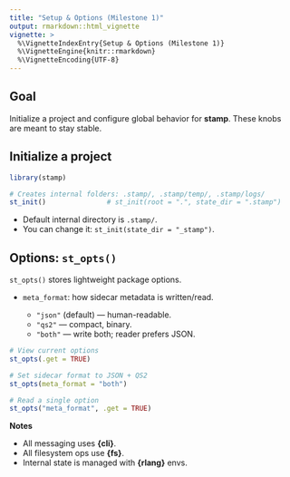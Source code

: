 ```yaml
---
title: "Setup & Options (Milestone 1)"
output: rmarkdown::html_vignette
vignette: >
  %\VignetteIndexEntry{Setup & Options (Milestone 1)}
  %\VignetteEngine{knitr::rmarkdown}
  %\VignetteEncoding{UTF-8}
---
```


## Goal
Initialize a project and configure global behavior for **stamp**. These knobs are meant to stay stable.

## Initialize a project

```r
library(stamp)

# Creates internal folders: .stamp/, .stamp/temp/, .stamp/logs/
st_init()               # st_init(root = ".", state_dir = ".stamp")
```

* Default internal directory is `.stamp/`.
* You can change it: `st_init(state_dir = "_stamp")`.

## Options: `st_opts()`

`st_opts()` stores lightweight package options.

* `meta_format`: how sidecar metadata is written/read.

  * `"json"` (default) — human-readable.
  * `"qs2"` — compact, binary.
  * `"both"` — write both; reader prefers JSON.

```r
# View current options
st_opts(.get = TRUE)

# Set sidecar format to JSON + QS2
st_opts(meta_format = "both")

# Read a single option
st_opts("meta_format", .get = TRUE)
```

**Notes**

* All messaging uses **{cli}**.
* All filesystem ops use **{fs}**.
* Internal state is managed with **{rlang}** envs.


